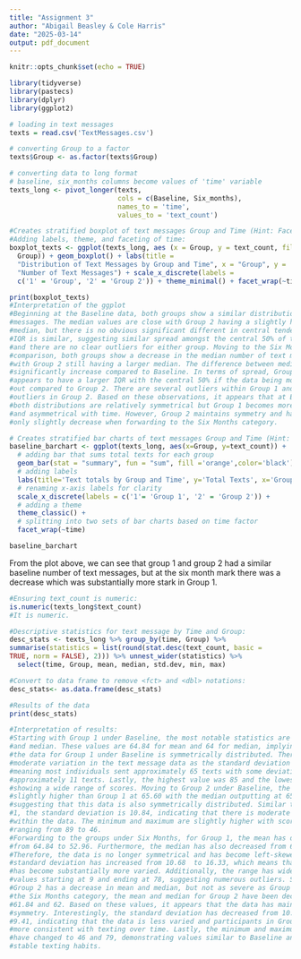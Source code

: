 ```yaml
---
title: "Assignment 3"
author: "Abigail Beasley & Cole Harris"
date: "2025-03-14"
output: pdf_document
---
```


```r
knitr::opts_chunk$set(echo = TRUE)
```

```r
library(tidyverse)
library(pastecs)
library(dplyr)
library(ggplot2) 
```

```r
# loading in text messages
texts = read.csv('TextMessages.csv')

```

```r
# converting Group to a factor 
texts$Group <- as.factor(texts$Group)

# converting data to long format
# baseline, six_months columns become values of 'time' variable
texts_long <- pivot_longer(texts,
                           cols = c(Baseline, Six_months),
                           names_to = 'time',
                           values_to = 'text_count')
```

```r
#Creates stratified boxplot of text messages Group and Time (Hint: Faceted box plot)
#Adding labels, theme, and faceting of time:
boxplot_texts <- ggplot(texts_long, aes (x = Group, y = text_count, fill = 
  Group)) + geom_boxplot() + labs(title = 
  "Distribution of Text Messages by Group and Time", x = "Group", y = 
  "Number of Text Messages") + scale_x_discrete(labels = 
  c('1' = 'Group', '2' = 'Group 2')) + theme_minimal() + facet_wrap(~time)

print(boxplot_texts)
#Interpretation of the ggplot
#Beginning at the Baseline data, both groups show a similar distribution of text
#messages. The median values are close with Group 2 having a slightly higher
#median, but there is no obvious significant different in central tendency. The
#IQR is similar, suggesting similar spread amongst the central 50% of the data
#and there are no clear outliers for either group. Moving to the Six Months
#comparison, both groups show a decrease in the median number of text messages
#with Group 2 still having a larger median. The difference between medians has
#significantly increase compared to Baseline. In terms of spread, Group 1
#appears to have a larger IQR with the central 50% if the data being more spread
#out compared to Group 2. There are several outliers within Group 1 and only two
#outliers in Group 2. Based on these observations, it appears that at Baseline,
#both distributions are relatively symmetrical but Group 1 becomes more variable
#and asymmetrical with time. However, Group 2 maintains symmetry and has values
#only slightly decrease when forwarding to the Six Months category.

```

```r
# Creates stratified bar charts of text messages Group and Time (Hint: Faceted Bar Charts).
baseline_barchart <- ggplot(texts_long, aes(x=Group, y=text_count)) +
  # adding bar that sums total texts for each group
  geom_bar(stat = "summary", fun = "sum", fill ='orange',color='black') +
  # adding labels
  labs(title='Text totals by Group and Time', y='Total Texts', x='Group') +
  # renaming x-axis labels for clarity
  scale_x_discrete(labels = c('1'= 'Group 1', '2' = 'Group 2')) +
  # adding a theme 
  theme_classic() +
  # splitting into two sets of bar charts based on time factor
  facet_wrap(~time)

baseline_barchart
```

From the plot above, we can see that group 1 and group 2 had a similar baseline
number of text messages, but at the six month mark there was a decrease which
was substantially more stark in Group 1.

```r
#Ensuring text_count is numeric:
is.numeric(texts_long$text_count)
#It is numeric.

#Descriptive statistics for text message by Time and Group:
desc_stats <- texts_long %>% group_by(time, Group) %>% 
summarise(statistics = list(round(stat.desc(text_count, basic = 
TRUE, norm = FALSE), 2))) %>% unnest_wider(statistics) %>% 
  select(time, Group, mean, median, std.dev, min, max)

#Convert to data frame to remove <fct> and <dbl> notations:
desc_stats<- as.data.frame(desc_stats)

#Results of the data
print(desc_stats)

#Interpretation of results:
#Starting with Group 1 under Baseline, the most notable statistics are the mean
#and median. These values are 64.84 for mean and 64 for median, implying that
#the data for Group 1 under Baseline is symmetrically distributed. There is
#moderate variation in the text message data as the standard deviation is 10.68,
#meaning most individuals sent approximately 65 texts with some deviating by
#approximately 11 texts. Lastly, the highest value was 85 and the lowest was 47
#showing a wide range of scores. Moving to Group 2 under Baseline, the mean is
#slightly higher than Group 1 at 65.60 with the median outputting at 65,
#suggesting that this data is also symmetrically distributed. Similar to Group
#1, the standard deviation is 10.84, indicating that there is moderate spread
#within the data. The minimum and maximum are slightly higher with scores
#ranging from 89 to 46.
#Forwarding to the groups under Six Months, for Group 1, the mean has decreased
#from 64.84 to 52.96. Furthermore, the median has also decreased from 64 to 58.
#Therefore, the data is no longer symmetrical and has become left-skewed. The
#standard deviation has increased from 10.68  to 16.33, which means that the data
#has become substantially more varied. Additionally, the range has widen with
#values starting at 9 and ending at 78, suggesting numerous outliers. Similar,
#Group 2 has a decrease in mean and median, but not as severe as Group 1. Under
#the Six Months category, the mean and median for Group 2 have been decreased to
#61.84 and 62. Based on these values, it appears that the data has maintained
#symmetry. Interestingly, the standard deviation has decreased from 10.84 to
#9.41, indicating that the data is less varied and participants in Group 2 were
#more consistent with texting over time. Lastly, the minimum and maximum values
#have changed to 46 and 79, demonstrating values similar to Baseline and showing
#stable texting habits.

```
